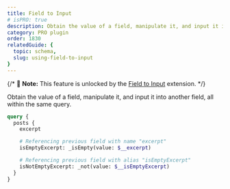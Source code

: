 ```yaml
---
title: Field to Input
# isPRO: true
description: Obtain the value of a field, manipulate it, and input it into another field, all within the same query.
category: PRO plugin
order: 1830
relatedGuide: {
  topic: schema,
  slug: using-field-to-input
}
---
```


{/* 📣 **Note:** This feature is unlocked by the [Field to Input](/extensions/field-to-input) extension. */}

Obtain the value of a field, manipulate it, and input it into another field, all within the same query.

```graphql
query {
  posts {
    excerpt

    # Referencing previous field with name "excerpt"
    isEmptyExcerpt: _isEmpty(value: $__excerpt)

    # Referencing previous field with alias "isEmptyExcerpt"
    isNotEmptyExcerpt: _not(value: $__isEmptyExcerpt)
  }
}
```
